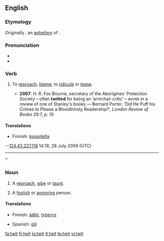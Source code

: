 ==English==

===Etymology===
Originally {{en-term|twite}}, an [[aphetism]] of {{etyl|enm}} {{term|atwite}}.

===Pronunciation===
* {{IPA|/twɪt/}}
* {{rhymes|ɪt}}

===Verb===
{{en-verb|twit|t|ing}}

# {{transitive}} To [[reproach]], [[blame]]; to [[ridicule]] or [[tease]].
#* '''2007''': H. R. Fox Bourne, secretary of the Aborigines' Protection Society – often '''twitted''' for being an ‘armchair critic’ – wrote in a review of one of Stanley's books — Bernard Porter, ‘Did He Puff his Crimes to Please a Bloodthirsty Readership?’, ''London Review of Books'' 29:7, p. 10

====Translations====
{{trans-top|To reproach, blame; to ridicule or tease}}
* Finnish: [[kiusoitella]]
{{trans-mid}}
{{trans-bottom}}--[[Special:Contributions/124.43.227.118|124.43.227.118]] 14:18, 28 July 2009 (UTC)
----
''''''{{subst:twit}}''''''{{subst:twit}}''''''

===Noun===
{{en-noun}}

# A [[reproach]], [[gibe]] or [[taunt]].
# {{British}} A [[foolish]] or [[annoying]] person.

====Translations====
{{trans-top|a reproach, gibe or taunt}}
{{trans-mid}}
{{trans-bottom}}

{{trans-top|a foolish or annoying person}}
* Finnish: [[ääliö]], [[typerys]]
{{trans-mid}}
* Spanish: [[gilí]] {{m|f}}
{{trans-bottom}}

[[fa:twit]]
[[fr:twit]]
[[io:twit]]
[[it:twit]]
[[te:twit]]
[[vi:twit]]